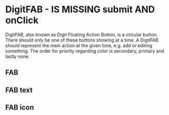 
<Meta
    title="Elements|DigitFAB"
    component={DigitFAB}
    decorators={[DigitProvidersDecorator]}
/>

# DigitFAB - IS MISSING submit AND onClick

DigitFAB, also known as Digit Floating Action Button, is a circular button. There should only be one of these buttons showing at a time. A DigitFAB should represent the main action at the given time, e.g. add or editing something. The order for priority regarding color is secondary, primary and lastly none.

## FAB

<Preview>
    <Story name="Primary">
        <DigitFAB primary />
    </Story>
    <Story name="Secondary">
        <DigitFAB secondary />
    </Story>
    <Story name="Normal">
        <DigitFAB />
    </Story>
    <Story name="Disabled">
        <DigitFAB disabled />
    </Story>
</Preview>

## FAB text

<Preview>
    <Story name="Primary with text">
        <DigitFAB primary text="Text" />
    </Story>
    <Story name="Secondary with text">
        <DigitFAB secondary text="Text" />
    </Story>
    <Story name="Normal with text">
        <DigitFAB text="Text" />
    </Story>
    <Story name="Disabled with text">
        <DigitFAB disabled text="Text" />
    </Story>
</Preview>

## FAB icon

<Preview>
    <Story name="Primary with icon">
        <DigitFAB primary icon={AddIcon} />
    </Story>
    <Story name="Secondary with icon">
        <DigitFAB secondary icon={RemoveIcon} />
    </Story>
    <Story name="Normal with icon">
        <DigitFAB icon={CheckIcon} />
    </Story>
    <Story name="Disabled with icon">
        <DigitFAB disabled icon={FavoriteIcon} />
    </Story>
</Preview>

<Props of={DigitFAB} />
